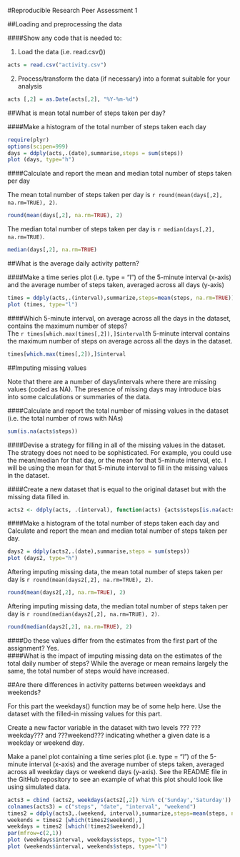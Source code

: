 #Reproducible Research Peer Assessment 1  
  
##Loading and preprocessing the data  
  
####Show any code that is needed to:

1. Load the data (i.e. read.csv())
```r
acts = read.csv("activity.csv")
```

2. Process/transform the data (if necessary) into a format suitable for your analysis
```r
acts [,2] = as.Date(acts[,2], "%Y-%m-%d")
```
  
##What is mean total number of steps taken per day?  
  
####Make a histogram of the total number of steps taken each day  
```r
require(plyr)
options(scipen=999)
days = ddply(acts,.(date),summarise,steps = sum(steps))
plot (days, type="h")
```  
  
####Calculate and report the mean and median total number of steps taken per day  

The mean total number of steps taken per day is `r round(mean(days[,2], na.rm=TRUE), 2)`.
```r
round(mean(days[,2], na.rm=TRUE), 2)
```

The median total number of steps taken per day is `r median(days[,2], na.rm=TRUE)`.
```r
median(days[,2], na.rm=TRUE)
```  
  
##What is the average daily activity pattern?  

####Make a time series plot (i.e. type = "l") of the 5-minute interval (x-axis) and the average number of steps taken, averaged across all days (y-axis)  
```r
times = ddply(acts,.(interval),summarize,steps=mean(steps, na.rm=TRUE))
plot (times, type="l")
```
  
####Which 5-minute interval, on average across all the days in the dataset, contains the maximum number of steps?  
The `r times[which.max(times[,2]),]$interval`th 5-minute interval contains the maximum number of steps on average across all the days in the dataset.
```r
times[which.max(times[,2]),]$interval
```
  
##Imputing missing values  

Note that there are a number of days/intervals where there are missing values (coded as NA). The presence of missing days may introduce bias into some calculations or summaries of the data.
  
####Calculate and report the total number of missing values in the dataset (i.e. the total number of rows with NAs)
```r
sum(is.na(acts$steps))
```

####Devise a strategy for filling in all of the missing values in the dataset. The strategy does not need to be sophisticated. For example, you could use the mean/median for that day, or the mean for that 5-minute interval, etc.
I will be using the mean for that 5-minute interval to fill in the missing values in the dataset.  

####Create a new dataset that is equal to the original dataset but with the missing data filled in.
```r
acts2 <- ddply(acts, .(interval), function(acts) {acts$steps[is.na(acts$steps)]=times[which(times$interval == acts$interval),]$steps; return(acts)})
```
  
####Make a histogram of the total number of steps taken each day and Calculate and report the mean and median total number of steps taken per day. 
```r
days2 = ddply(acts2,.(date),summarise,steps = sum(steps))
plot (days2, type="h")

```
  
Aftering imputing missing data, the mean total number of steps taken per day is `r round(mean(days2[,2], na.rm=TRUE), 2)`.
```r
round(mean(days2[,2], na.rm=TRUE), 2)
```
  
Aftering imputing missing data, the median total number of steps taken per day is `r round(median(days2[,2], na.rm=TRUE), 2)`.
```r
round(median(days2[,2], na.rm=TRUE), 2)
```
####Do these values differ from the estimates from the first part of the assignment? 
Yes.  
####What is the impact of imputing missing data on the estimates of the total daily number of steps?
While the average or mean remains largely the same, the total number of steps would have increased.


##Are there differences in activity patterns between weekdays and weekends?
  
For this part the weekdays() function may be of some help here. Use the dataset with the filled-in missing values for this part.

Create a new factor variable in the dataset with two levels ??? ???weekday??? and ???weekend??? indicating whether a given date is a weekday or weekend day.

Make a panel plot containing a time series plot (i.e. type = "l") of the 5-minute interval (x-axis) and the average number of steps taken, averaged across all weekday days or weekend days (y-axis). See the README file in the GitHub repository to see an example of what this plot should look like using simulated data.

```r
acts3 = cbind (acts2, weekdays(acts2[,2]) %in% c('Sunday','Saturday'))
colnames(acts3) = c("steps", "date", "interval", "weekend")
times2 = ddply(acts3,.(weekend, interval),summarize,steps=mean(steps, na.rm=TRUE))
weekends = times2 [which(times2$weekend),]
weekdays = times2 [which(!times2$weekend),]
par(mfrow=c(2,1))
plot (weekdays$interval, weekdays$steps, type="l")
plot (weekends$interval, weekends$steps, type="l")
```
